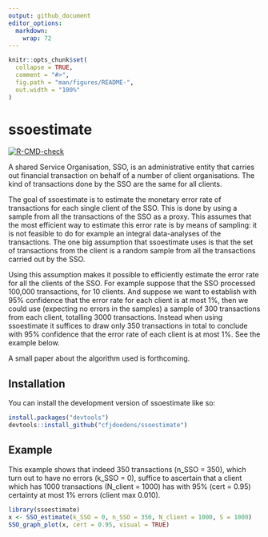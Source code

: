 ```yaml
---
output: github_document
editor_options: 
  markdown: 
    wrap: 72
---
```


<!-- README.md is generated from README.Rmd. Please edit that file -->

```r
knitr::opts_chunk$set(
  collapse = TRUE,
  comment = "#>",
  fig.path = "man/figures/README-",
  out.width = "100%"
)
```

# ssoestimate

<!-- badges: start -->

[![R-CMD-check](https://github.com/cfjdoedens/ssoestimate/actions/workflows/R-CMD-check.yaml/badge.svg)](https://github.com/cfjdoedens/ssoestimate/actions/workflows/R-CMD-check.yaml)

<!-- badges: end -->

A shared Service Organisation, SSO, is an administrative entity that
carries out financial transaction on behalf of a number of client
organisations. The kind of transactions done by the SSO are the same for
all clients.

The goal of ssoestimate is to estimate the monetary error rate of
transactions for each single client of the SSO. This is done by using a
sample from all the transactions of the SSO as a proxy. This assumes
that the most efficient way to estimate this error rate is by means of
sampling: it is not feasible to do for example an integral data-analyses
of the transactions. The one big assumption that ssoestimate uses is
that the set of transactions from the client is a random sample from all
the transactions carried out by the SSO.

Using this assumption makes it possible to efficiently estimate the
error rate for all the clients of the SSO. For example suppose that the
SSO processed 100,000 transactions, for 10 clients. And suppose we want
to establish with 95% confidence that the error rate for each client is
at most 1%, then we could use (expecting no errors in the samples) a
sample of 300 transactions from each client, totalling 3000
transactions. Instead when using ssoestimate it suffices to draw only
350 transactions in total to conclude with 95% confidence that the error
rate of each client is at most 1%. See the example below.

A small paper about the algorithm used is forthcoming.

## Installation

You can install the development version of ssoestimate like so:

``` r
install.packages("devtools")
devtools::install_github("cfjdoedens/ssoestimate")
```

## Example

This example shows that indeed 350 transactions (n_SSO = 350), which
turn out to have no errors (k_SSO = 0), suffice to ascertain that a
client which has 1000 transactions (N_client = 1000) has with 95% (cert
= 0.95) certainty at most 1% errors (client max 0.010).

```r

library(ssoestimate)
x <- SSO_estimate(k_SSO = 0, n_SSO = 350, N_client = 1000, S = 1000)
SSO_graph_plot(x, cert = 0.95, visual = TRUE)
```
